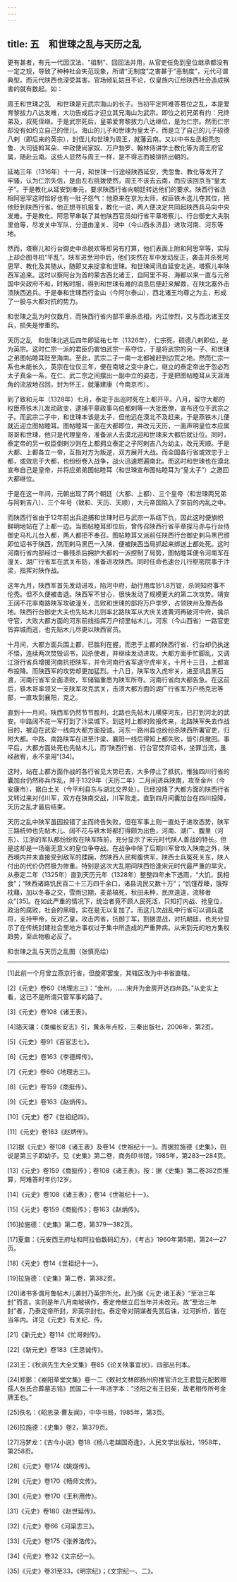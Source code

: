 ```yaml
---
---
---
```

title: 五　和世㻋之乱与天历之乱
---




更有甚者，有元一代因汉法、“祖制”、回回法并用，从官吏任免到皇位继承都没有一定之规，导致了种种社会失范现象，所谓“无制度”之害甚于“恶制度”，元代可谓典型。而元代陕西也深受其害。官场倾轧姑且不论，仅皇族内讧给陕西社会造成祸害的就有数起。如：

周王和世㻋之乱　和世㻋是元武宗海山的长子。当初平定阿难答篡位之乱，本是爱育黎拔力八达发难，大功告成后才迎立其兄海山为武宗。即位之初兄弟有约：兄终弟及，叔死侄继。于是武宗死后，皇弟爱育黎拔力八达继位，是为仁宗。然而仁宗却没有如约立自己的侄儿、海山的儿子和世㻋为皇太子，而是立了自己的儿子硕德八剌（即后来的英宗），封侄儿和世㻋为周王，就藩云南。又以中书左丞相秃忽鲁、大司徒斡耳朵、中政使尚家奴、万户勃罗、翰林侍讲学士教化等为周王府官属，随赴云南。这些人显然与周王一样，是不得志而被排挤出朝的。

延祐三年（1316年）十一月，和世㻋一行途经陕西延安，秃忽鲁、教化等发开了牢骚，认为仁宗失信，是由左右挑拨使然，周王不该去云南，而应该回京当“皇太子”。于是教化从延安到奉元，要求陕西行省向朝廷转达他们的要求。陕西行省丞相阿思罕这时恰好也有一肚子怨气：他原来在京为太师，权臣铁木迭儿夺其位，把他贬到陕西行省。他正想寻机报复，教化一说，两人便决定共同起陕西兵马向中央发难。于是教化、阿思罕串联了其他陕西官员如行省平章塔察儿、行台御史大夫脱里伯等，尽发关中军队，分道由潼关、河中（今山西永济县）进攻河南、河东等地。

然而，塔察儿和行台御史中丞脱欢等却另有打算，他们表面上附和阿思罕等，实际上却企图寻机“平乱”。陕军进至河中后，他们突然在军中发动反正，袭击并杀死阿思罕、教化及其随从，随即又来捉拿和世㻋。和世㻋闻讯自延安北逃，塔察儿率陕西军追来。这时以察阿台为首的蒙古西北诸王，自阿里不哥、海都以来一直与元帝国中央政府不和，时叛时服，得到和世㻋有难的消息后便赶来解救，在陕北塞外击溃陕西追兵。于是奉和世㻋西行金山（今阿尔泰山），西北诸王均尊之为主，形成了一股与大都对抗的势力。

和世㻋之乱为时仅数月，而陕西行省内部平章杀丞相，内讧惨烈，又与西北诸王交兵，损失是惨重的。

天历之乱　和世㻋北逃后四年即延祐七年（1326年），仁宗死，硕德八剌即位，是为英宗。这时仁宗一派的君臣仍害怕武宗一系夺位，于是将武宗的另一子、和世㻋之弟图帖睦耳贬至海南。至此，武宗二子一南一北都被赶到边荒之地。然而仁宗一系也未能长久，英宗在位仅三年，便在南坡之变中身亡。继立的泰定帝出于忽必烈太子真金一系，在仁、武二宗之间摆出一副中立的姿态，于是把图帖睦耳从天涯海角的流放地召回，封为怀王，就藩建康（今南京市）。

到了致和元年（1328年）七月，泰定于出巡时死在上都开平。八月，留守大都的权臣燕铁木儿发动政变，逮捕平章政事乌伯都剌等一大批臣僚，宣布还位于武宗之子。而武宗二子中，和世㻋本该是太子，但他远在漠北不及赶来，于是燕铁木儿便就近迎立图帖睦耳。图帖睦耳一面在大都即位，并改元天历，一面声明皇位本应属哥哥和世㻋，他只是代理皇帝，准备派人去漠北迎和世㻋来大都后就让位。同时，泰定帝的另一权臣倒剌沙则在上都拥立泰定之子阿剌吉八为幼主，改元天顺。于是大都、上都各立一帝，互指对方为叛逆，双方展开大战。而全国各行省或效忠于上都，或效忠于大都，也纷纷卷入战争，战火迅速燃遍南北。而这时和世㻋也在漠北宣布自己是皇帝，并将应弟弟图帖睦耳（和世㻋宣布图帖睦耳为“皇太子”）之邀回大都继位。

于是在这一年间，元朝出现了两个朝廷（大都、上都）、三个皇帝（和世㻋两兄弟与阿剌吉八）、三个年号（致和、天历、天顺），大元帝国陷入了空前的内乱之中。

而陕西行省由于12年前出兵追捕和世㻋时已与武宗一系结下仇，因此这时便旗帜鲜明地站在了上都一边。当图帖睦耳即位后，曾传召陕西行省平章探马赤与行台侍御史马札儿台入都，两人都拒不奉召。图帖睦耳又派前任陕西行台御史剌马黑巴颁即位诏书于陕西，然而剌马黑巴一入陕，便被陕西当局抓起来绑送上都处死。这时河南行省内部经过一番残杀后拥护大都的一派控制了局势，图帖睦耳便令河南军在潼关、湖广行省军在武关布防，准备进攻陕西。同时任命也速台儿行枢密院事于汴梁，指挥对陕作战。

这年九月，陕西军首先发动进攻，陷河中府，劫行用库钞1.8万锭，杀同知府事不伦秃。但不久便被击退。陕西军不甘心，很快发动了规模更大的第二次攻势。靖安王阔不花率南路陕军攻破潼关，击败和世㻋的部将万户孛罗，占领陕州及豫西各地。陕西行台御史大夫也先帖木儿则率北路陕军从大庆关渡黄河再破河中府，擒杀守官，大败大都方面的河东前线指挥万户彻里帖木儿，河东（今山西省）一路官吏皆弃城而逃，也先贴木儿尽更以陕西官员。

十月间，大都方面兵围上都，已胜利在握，而忠于上都的陕西行省、行台却仍执迷不悟，连续两次焚毁诏书，囚杀使者，并继续发动进攻。大都方面手忙脚乱，又调江浙行省兵增援河南抗拒陕军，并令河南行省军退守虎牢关。十月十三日，上都宣布投降。而陕西军的攻势却更加猛烈。十八日，陕军攻入虎牢关，进至巩县黑石渡，河南行省军全面溃败，军储辎重悉为陕军所夺。河南行省向大都告急。在这前后，铁木哥率领又一支陕军攻克武关，击溃大都方面的湖广行省军万户杨克忠等部，一直攻到襄阳，克之。

直到十一月间，陕西军仍然节节胜利，北路也先帖木儿横穿河东，已打到河北的武安。中路阔不花一军打到了汴梁城下。到这时上都的败报传来，北路陕军失去作战目的，被迫在武安一线向大都方面投诚。河东一路州县也纷纷杀陕西所署官吏，归附大都。中路、南路陕军在进至汴梁、襄阳一线后得知上都失败，皆引兵撤回。事平后，大都方面处死也先帖木儿，而“陕西行省、行台官焚弃诏书，坐罪当流，虽经赦宥，永不录用”[34]。

这时，站在上都方面作战的各行省见大势已去，大多停止了抵抗，惟独四川行省的囊加台仍然称兵作乱，并于1329年（天历二年）二月间进兵陕南，攻至金州（今安康市），据白土关（今平利县东与湖北交界处）。已经投降了大都方面的陕西行省又转过来对付川军，双方在陕南交战，川军败走。直到四月间囊加台在四川投降，天历之乱才最后结束。

天历之乱中陕军虽因投错了主而终告失败，但在军事上则一直处于进攻态势，陕军三路统帅也先帖木儿、阔不花与铁木哥都打得颇为出色，河南、湖广、腹里（河东）、江浙的军队都纷纷败在陕军阵前，充分显示了宋元时代陕人善战的特长。但是这却是一场毫无意义的皇位争夺战。在战争中除了后期川军曾攻入陕南之外，陕西境内并未直接受到敌军的蹂躏，然陕西人民枵腹供军，陕西士兵冤死关东，陕人付出的代价仍然极为惨重。特别是这次大乱期间陕西恰逢宋元时代最严重的旱灾，从泰定二年（1325年）直到天历元年（1328年）整整四年未下透雨，“大饥，民相食”；“陕西诸路饥民百二十三万四千余口，诸县流民又数十万”；“饥馑荐臻，饿殍枕藉，加以冬春之交，雪雨愆期，麦苗槁死，秋田未种，民庶遑遑，流移者众”[35]。在如此严重的情况下，统治者竟不顾人民死活，只知打内战、抢皇位，政治的腐败，社会的黑暗，实在是无以复加了。而这几次战乱中行省可以调兵遣将，支持甲帝，反对乙皇，攻击丙省，抗御丁军，割据混战，对抗朝廷，也充分显示了在传统封建社会里地方事权过于集中所造成的严重弊病。从宋到元的地方集权趋势，至此物极必反了。

和世㻋之乱与天历之乱图（张慎亮绘）





* * *



[1]此前一个月曾立燕京行省，但旋即罢废，其辖区改为中书省直辖。

[2]《元史》卷60《地理志三》：“金州，……宋升为金房开达四州路。”从史实上看，这已不是所谓只管军事的路了。

[3]《元史》卷108《诸王表》。

[4]骆天骧：《类编长安志》引，黄永年点校，三秦出版社，2006年，第2页。

[5]《元史》卷91《百官志七》。

[6]《元史》卷163《李德辉传》。

[7]《元史》卷60《地理志三》。

[8]《元史》卷159《商挺传》。

[9]《元史》卷163《赵炳传》。

[10]《元史》卷7《世祖纪四》。

[11]《元史》卷163《赵炳传》。

[12]据《元史》卷108《诸王表》及卷14《世祖纪十一》。而据拉施德《史集》，则说是第三子即幼子。见《史集》第二卷，商务印书馆，1985年，第283—284页。

[13]《元史》卷159《商挺传》；卷108《诸王表》。按：据《史集》第二卷382页推算，阿难答时年约12岁。

[14]《元史》卷108《诸王表》；卷14《世祖纪十一》。

[15]《元史》卷159《商挺传》；卷163《赵炳传》。

[16]拉施德：《史集》第二卷，第379—382页。

[17]夏鼐：《元安西王府址和阿拉伯数码幻方》，《考古》1960年第5期，第24—27页。

[18]《元史》卷14《世祖纪十一》。

[19]拉施德：《史集》第二卷，第382页。

[20]诸书多谓月鲁帖木儿袭封乃英宗所允，此乃据《元史·诸王表》“至治三年封”而言。实则是年八月南坡祸作，泰定帝继立后当年并未改元。故“至治三年封”者，乃泰定帝所封，非英宗封也。泰定帝对阴谋者先赏后诛，过河拆桥，皆在当年内。详见《元史》有关纪、传。

[21]《新元史》卷114《忙哥剌传》。

[22]《新元史》卷183《王思诚传》。

[23]王：《秋涧先生大全文集》卷85《论关陕事宜状》，四部丛刊本。

[24]郑鄤：《峚阳草堂文集》卷一二《敕封文林郎扬州府推官浒北王君暨元配敕赠孺人张氏合葬墓志铭》民国二十一年活字本：“泾阳之有王旧矣，故老相传所号金牌王也。”

[25]佚名：《昭忠录·曹友闻》，中华书局，1985年，第3页。

[26]拉施德：《史集》卷2，第379页。

[27]冯梦龙：《古今小说》卷18《杨八老越国奇逢》，人民文学出版社，1958年，第258页。

[28]《元史》卷174《姚燧传》。

[29]《元史》卷170《畅师文传》。

[30]《元史》卷170《王利用传》。

[31]《元史》卷180《赵世延传》。

[32]《元史》卷66《河渠志三》。

[33]《元史》卷175《张养浩传》。

[34]《元史》卷32《文宗纪一》。

[35]《元史》卷31至33，《明宗纪》；《文宗纪一、二》。